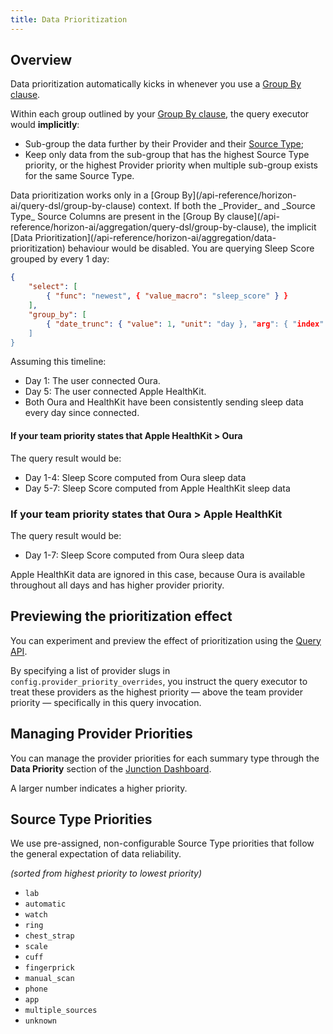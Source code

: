 ```yaml
---
title: Data Prioritization
---
```


## Overview

Data prioritization automatically kicks in whenever you use a [Group By clause](/api-reference/horizon-ai/query-dsl/group-by-clause).

Within each group outlined by your [Group By clause](/api-reference/horizon-ai/query-dsl/group-by-clause), the query executor would **implicitly**:

* Sub-group the data further by their Provider and their [Source Type](/wearables/providers/data-attributions);
* Keep only data from the sub-group that has the highest Source Type priority, or the highest Provider priority when multiple sub-group
  exists for the same Source Type.

<Note>
Data prioritization works only in a [Group By](/api-reference/horizon-ai/query-dsl/group-by-clause) context.
</Note>

<Note>
If both the _Provider_ and _Source Type_ Source Columns are present in the [Group By clause](/api-reference/horizon-ai/aggregation/query-dsl/group-by-clause),
the implicit [Data Prioritization](/api-reference/horizon-ai/aggregation/data-prioritization) behaviour would be disabled.
</Note>

<Accordion title="Example" defaultOpen>
You are querying Sleep Score grouped by every 1 day:

```json
{
    "select": [
        { "func": "newest", { "value_macro": "sleep_score" } }
    ],
    "group_by": [
        { "date_trunc": { "value": 1, "unit": "day }, "arg": { "index": "sleep" } }
    ]
}
```

Assuming this timeline:

* Day 1: The user connected Oura.
* Day 5: The user connected Apple HealthKit.
* Both Oura and HealthKit have been consistently sending sleep data every day since connected.

#### If your team priority states that Apple HealthKit > Oura

The query result would be:

* Day 1-4: Sleep Score computed from Oura sleep data
* Day 5-7: Sleep Score computed from Apple HealthKit sleep data

### If your team priority states that Oura > Apple HealthKit

The query result would be:

* Day 1-7: Sleep Score computed from Oura sleep data

<Info>
Apple HealthKit data are ignored in this case, because Oura is available throughout all
days and has higher provider priority.
</Info>

</Accordion>


## Previewing the prioritization effect

You can experiment and preview the effect of prioritization using the [Query API](/api-reference/horizon-ai/aggregation/using-query-api).

By specifying a list of provider slugs in `config.provider_priority_overrides`, you instruct the query executor to treat these providers
as the highest priority — above the team provider priority — specifically in this query invocation.


## Managing Provider Priorities

You can manage the provider priorities for each summary type through the **Data Priority** section of the [Junction Dashboard](https://app.junction.com/).

<Note>A larger number indicates a higher priority.</Note>


## Source Type Priorities

We use pre-assigned, non-configurable Source Type priorities that follow the general expectation of data reliability.

_(sorted from highest priority to lowest priority)_

* `lab`
* `automatic`
* `watch`
* `ring`
* `chest_strap`
* `scale`
* `cuff`
* `fingerprick`
* `manual_scan`
* `phone`
* `app`
* `multiple_sources`
* `unknown`
